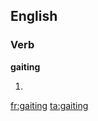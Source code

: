 
==English==

===Verb===
'''gaiting'''

# {{present participle of|[[gait]]}}

[[fr:gaiting]]
[[ta:gaiting]]